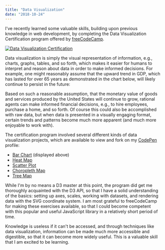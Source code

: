 ```yaml
---
title: "Data Visualization"
date: "2018-10-24"
---
```


I've recently learned some valuable skills, building upon previous knowledge in
web development, by completing the Data Visualization
Certification program offered by [freeCodeCamp](https://learn.freecodecamp.org/).

[![Data Visualization Certification](./fcc-dataviz-cert.png)](https://www.freecodecamp.org/certification/tmshkr/data-visualization)

Data visualization is simply the visual representation of information, e.g.,
charts, graphs, tables, and so forth, which makes it easier for humans to interpret
and reason about data in order to make informed decisions. For example, one might
reasonably assume that the upward trend in GDP, which has lasted for over 65 years
as demonstrated in the chart below, will likely continue to persist in the future:


<Chart />

Based on such a reasonable assumption, that the monetary value of goods and services
produced by the United States will continue to grow, rational agents can make informed financial
decisions, e.g., to hire employees, purchase a home, and so forth. Of course this
could also be accomplished with raw data, but when
data is presented in a visually engaging format, certain trends and patterns become
much more apparent (and much more enjoyable to work with).

The certification program involved several different kinds of data visualization
projects, which are available to view and fork on my [CodePen](https://codepen.io/tmshkr/) profile:

- [Bar Chart](https://codepen.io/tmshkr/pen/aRmPxz) (displayed above)
- [Heat Map](https://codepen.io/tmshkr/pen/bmqKNW)
- [Scatter Plot](https://codepen.io/tmshkr/pen/qJrZJZ)
- [Choropleth Map](https://codepen.io/tmshkr/pen/EdbQBQ)
- [Tree Map](https://codepen.io/tmshkr/pen/zmWYMp)

While I'm by no means a D3 master at this point, the program did get me thoroughly
acquainted with the D3 API, so that I have a solid understanding of the basics:
setting up axes, scales, working with datasets, and rendering data with the SVG
coordinate system. I am most grateful to freeCodeCamp for making these exercises
available, so that I could become competent with this popular and
useful JavaScript library in a relatively short period of time.

Knowledge is useless if it can't be accessed, and through techniques like data
visualization, information can be made much more accessible and digestible,
so that it can become more widely useful. This is a valuable skill that I am
excited to be learning.

